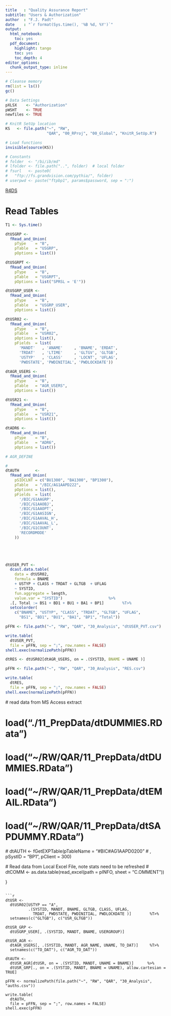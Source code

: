 ```yaml
---
title   : "Quality Assurance Report"
subtitle: "Users & Authorization"
author  : "F.J. Padt"
date    : "`r format(Sys.time(), '%B %d, %Y')`"
output:
  html_notebook:
    toc: yes
  pdf_document:
    highlight: tango
    toc: yes
    toc_depth: 4
editor_options: 
  chunk_output_type: inline
---
```


```r

# Cleanse memory
rm(list = ls())
gc()

# Data Settings
pXLSX    <- "Authorization" 
pWSHT    <- TRUE
newfiles <- TRUE

# KnitR SetUp location
KS   <- file.path("~", "RW",
                  "QAR", "00_RProj", "00_Global", "KnitR_SetUp.R")

# Load functions
invisible(source(KS))

# Constants
# folder  <- "/bi/ib/md"          
# lfolder <- file.path("..", folder)  # local folder
# fsurl   <- paste0(
#   "ftp://fs.grandvision.com/pythia/", folder)
# userpwd <- paste("ftpbp1", params$password, sep = ":")

```

[R4DS](http://r4ds.had.co.nz/introduction.html)

# Read Tables
```r

T1 <- Sys.time()

dtUSGRP <- 
  fRead_and_Union(
    pType    = "B", 
    pTable   = "USGRP",
    pOptions = list())

dtUSGRPT <- 
  fRead_and_Union(
    pType    = "B", 
    pTable   = "USGRPT", 
    pOptions = list("SPRSL = 'E'"))

dtUSGRP_USER <-
  fRead_and_Union(
    pType    = "B", 
    pTable   = "USGRP_USER", 
    pOptions = list())

dtUSR02 <- 
  fRead_and_Union(
    pType    = "B", 
    pTable   = "USR02", 
    pOptions = list(),
    pFields  = list(
      'MANDT'   , 'ANAME'     , 'BNAME', 'ERDAT', 
      'TRDAT'   , 'LTIME'     , 'GLTGV', 'GLTGB', 
      'USTYP'   , 'CLASS'     , 'LOCNT', 'UFLAG',
      'PWDSTATE', 'PWDINITIAL', 'PWDLOCKDATE'))

dtAGR_USERS <- 
  fRead_and_Union(
    pType    = "B", 
    pTable   = "AGR_USERS", 
    pOptions = list())

dtUSR21 <- 
  fRead_and_Union(
    pType    = "B", 
    pTable   = "USR21", 
    pOptions = list())

dtADR6 <- 
  fRead_and_Union(
    pType    = "B", 
    pTable   = "ADR6", 
    pOptions = list())

# AGR_DEFINE

# 
dtAUTH       <-
  fRead_and_Union(
    pSIDCLNT = c("BU1300", "BA1300", "BP1300"),
    pTable   = "/BIC/AG1AAPD222",
    pOptions = list(),
    pFields  = list(
      '/BIC/G1AAGRP', 
      '/BIC/G1AAOBJ',
      '/BIC/G1AAOPT', 
      '/BIC/G1AASIGN',
      '/BIC/G1AAVAL_H',
      '/BIC/G1AAVAL_L', 
      '/BIC/G1COUNT',
      'RECORDMODE'
    ))

```


```r

```
```r

```

```r

```

```r

```


```r

dtUSER_PVT <- 
  dcast.data.table(
    data = dtUSR02,
    formula = BNAME 
    + USTYP + CLASS + TRDAT + GLTGB  + UFLAG
    ~ SYSTID,
    fun.aggregate = length,
    value.var = "SYSTID")                    %>%  
  .[, Total := BS1 + BD1 + BU1 + BA1 + BP1]        %T>%
  setcolorder(
    c("BNAME", "USTYP", "CLASS", "TRDAT", "GLTGB", "UFLAG",
      "BS1", "BD1", "BU1", "BA1", "BP1", "Total"))

pFFN <- file.path("~", "RW", "QAR", "30_Analysis", "dtUSER_PVT.csv")

write.table(
  dtUSER_PVT,
  file = pFFN, sep = ";", row.names = FALSE)
shell.exec(normalizePath(pFFN))

dtRES <- dtUSR02[dtAGR_USERS, on = .(SYSTID, BNAME = UNAME )]

pFFN <- file.path("~", "RW", "QAR", "30_Analysis", "RES.csv")

write.table(
  dtRES,
  file = pFFN, sep = ";", row.names = FALSE)
shell.exec(normalizePath(pFFN))

```


  # read data from MS Access extract


  
# load("./11_PrepData/dtDUMMIES.RData")
# load("~/RW/QAR/11_PrepData/dtDUMMIES.RData")
# load("~/RW/QAR/11_PrepData/dtEMAIL.RData")
# load("~/RW/QAR/11_PrepData/dtSAPDUMMY.RData")  
  
  # dtAUTH       <- fGetEXPTable(pTableName = "#BIC#AG1AAPD0200"
  #                              , pSystID = "BP1", pClient = 300)  
  
  # Read data from Local Excel File, note stats need to be refreshed
  # dtCOMM       <- as.data.table(read_excel(path = pINFO, sheet = "C.OMMENT"))
  
 } 

```

```r
dtUSR <- 
  dtUSR02[USTYP == "A", 
          .(SYSTID, MANDT, BNAME, GLTGB, CLASS, UFLAG,
            TRDAT, PWDSTATE, PWDINITIAL, PWDLOCKDATE )]        %T>%
  setnames(c("GLTGB"), c("USR_GLTGB"))

dtUSR_GRP <- 
  dtUSGRP_USER[, .(SYSTID, MANDT, BNAME, USERGROUP)]

dtUSR_AGR <- 
  dtAGR_USERS[, .(SYSTID, MANDT, AGR_NAME, UNAME, TO_DAT)]     %T>%
  setnames(c("TO_DAT"), c("AGR_TO_DAT"))

dtAUTH <- 
  dtUSR_AGR[dtUSR, on = .(SYSTID, MANDT, UNAME = BNAME)]      %>%
  dtUSR_GRP[., on = .(SYSTID, MANDT, BNAME = UNAME), allow.cartesian = TRUE]

pFFN <- normalizePath(file.path("~", "RW", "QAR", "30_Analysis", "auths.csv"))

write.table(
  dtAUTH,
  file = pFFN, sep = ";", row.names = FALSE)
shell.exec(pFFN)



```

